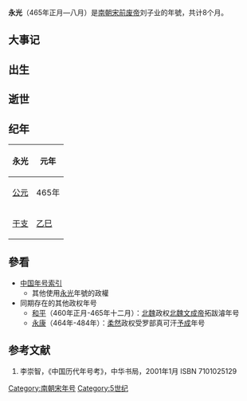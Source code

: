 {{Eranamebox|年号=永光
|起讫时间= 465年正月—八月
|政权= 南朝宋
|帝王= 宋前废帝刘子业
|历时= 8个月
|timeline= <timeline>
ImageSize  = width:200 height:50
PlotArea   = width:180 height:30 left:10 bottom:20
TimeAxis   = orientation:horizontal
DateFormat = yyyy
Period     = from:420 till:589
AlignBars  = early
ScaleMajor = increment:45 start:420
Colors =
  id:canvas value:rgb(1,1,0.85)
BackgroundColors = canvas:canvas
PlotData =
  width:15 color:black
  bar:era from:start till:end
  bar:era from:420 till:479 color:green
  bar:era from:464 till:465 color:red
  bar:era from:465 till:465 color:blue
</timeline>
|说明= <span style="color: blue">永光</span>在'''南朝'''、<span style="color: green">南朝宋</span>和<span style="color: red">刘子业</span>时期的位置。 
}}

'''永光'''（465年正月—八月）是[[南朝宋|南朝宋]][[宋前废帝|前废帝]]刘子业的年號，共计8个月。

==大事记==

==出生==

==逝世==

==纪年==

{| class="wikitable" 
!永光!!元年
|-
![[公元纪年|公元]]
|465年
|-
![[干支纪年|干支]]
|[[乙巳|乙巳]]
|}

==參看==
*[[中国年号索引|中国年号索引]]
**其他使用[[永光|永光]]年號的政權
*同期存在的其他政权年号
**[[和平_(北魏文成帝)|和平]]（460年正月-465年十二月）：[[北魏|北魏]]政权[[北魏文成帝|北魏文成帝]]拓跋濬年号
**[[永康_(柔然)|永康]]（464年-484年）：[[柔然|柔然]]政权受罗部真可汗[[予成|予成]]年号

==参考文献==
# 李崇智，《中国历代年号考》，中华书局，2001年1月 ISBN 7101025129

{{年号|[[大明_(刘骏)|大明]]|[[中国年号索引|南朝宋年号]]|[[景和|景和]]}}
{{魏晋南北朝年号}}
[[Category:南朝宋年号|Category:南朝宋年号]]
[[Category:5世纪|Category:5世纪]]